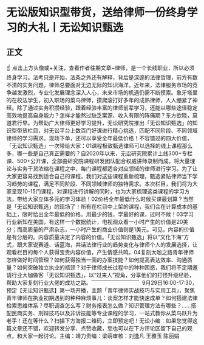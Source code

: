 # 无讼版知识型带货，送给律师一份终身学习的大礼丨无讼知识甄选 
## 正文
☝ 点击上方头像或+关注，查看作者往期文章~律师，是一个长线职业，所以必须终身学习。法考只是开始，法条之外还有解释，背后是深邃的法律哲理，前方有数不清的实务问题，律师总要面对无边无际的知识海洋。近年来，法律服务市场的竞争越发激烈，专业化发展理念深入人心，未来市场的机遇仍需不断摸索。象牙塔里的在校法学生，初入职场的菜鸟律师，摸爬滚打好多年的成熟律师，人人绷紧了神经。除了通过实务积攒经验，跟着经验丰富的律师前辈学习，还能以哪些途径稳定高效地提高自身能力？怎样才能熬过缺乏案源、收入有限的阵痛期？东方欲晓，莫道君行早。为帮助广大律师更好学习提升，无讼研究院推出「无讼知识甄选」的知识型带货栏目，对无讼平台上数百门好课进行精心挑选，匹配不同阶段、不同领域律师的学习需求。现场下单，还可以享受全年最低价格！不容错过的四大价值，「无讼知识甄选」一次带给大家：01课程极致甄选律师可以选择的线上课程那么多，哪一些是自己真正需要的？自2020年以来，无讼研究院累计上线300+专栏课、500+公开课，全部由研究院课程研发团队配合权威讲师录制而成，将大量理论与实务干货浓缩在课程之中，每门课程都适合对应领域的律师进行学习。为了让大家更容易找到适合自己的课程，我们对这些课程重新梳理，甄选紧贴律师当下学习趋势的课程，满足不同阶段、不同领域律师的独特需求。本次栏目，我们将为大家呈现10-15门课程，对课程进行讲解的同时，也为大家梳理这类课程的学习方法，带给大家立体多元的学习体验！02价格全年最低什么时候买课最划算？当然是「无讼知识甄选」的现场了！所有在栏目中上架的课程，我们会在计算成本的基础上，限时给出全年最低的价格。用最少的钱，学最好的课，过时不候！03学习行业新知在美国，有这样一个数据统计，电视观众看一小时产生的价值是20美分；而高质量的严肃杂志，一小时产生的商业价值则是1美元。可见，内容的价值是有分层的。内容质量决定了内容的价值。「无讼知识甄选」将以“文化下海”方式，跟大家说赛道、话蓝海，共话法律行业的趋势变化与律师个人的发展选择，让观看栏目的每个人获得宝贵内容价值，产生情感共鸣。04复刻大咖之路青年律师怎样做好时间管理？如何获得独当一面的办案技能？如何提高表达效率、沟通质量？如何突破独立执业的瓶颈？对于律师成长过程中的种种困惑，我们将不定期邀请行业大咖做客「无讼知识甄选」，以“过来人”视角，分享他们的打怪升级经验，帮助大家复刻行业大佬的成功之路。﹋﹋﹋﹋﹋﹋﹋﹋﹋  9月29日16:00-17:30，预定【无讼知识甄选】第一场开播，主题「青年律师实战技巧与实用工具」，聚焦青年律师在执业初期遇到的种种麻烦事儿：谈案怎样才能快速成单？如何搭建法律检索思维体系？尽职调查怎么写？财务报表怎么做？知识管理方法有哪些？……搭配民商实务、刑辩技巧以及非诉技能等专业课程的学习，一站式教你从菜鸟跃升为老手！还在等什么？扫描下方海报二维码，立即预定吧！无讼小编：如果您觉得这篇文章还不错，欢迎转发分享、点赞收藏，您也可以在下方评论区留下自己的观点，和大家一起讨论。主编：靖力责编：梁萌审核：刘逸凡 王雅玉 陈丽娟
